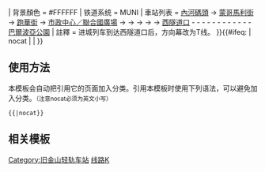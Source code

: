 {{鐵道路線
| 模板名稱 = 旧金山轻轨K线
| 名稱 = [[旧金山轻轨K线]]
| 代表色 = {{MUNI color|K}}
| Logo = {{#ifeq: {{NAMESPACE}} | {{NS:0}} | [[File:K Ingleside logo.svg|20px|K英格赛]]}}  
| 背景顏色 = #FFFFFF
| 铁道系统 = MUNI
| 車站列表 = [[内河码头站|內河碼頭]] → [[蒙哥马利街站|蒙哥馬利街]] → [[跑華街站|跑華街]] → [[市政中心／聯合國廣場站|市政中心／聯合國廣場]] → {{link-en|凡内斯站|Van Ness station|凡內斯}} → {{link-en|教堂站 (舊金山輕軌)|Church station (Muni Metro)|教堂}} → {{link-en|卡斯楚站|Castro station|卡斯楚}} → {{link-en|森丘站 (舊金山輕軌)|Forest Hill station (Muni Metro)|森丘}} → [[西隧道口站|西隧道口]] - {{link-en|西隧道口与14大道站|West Portal and 14th Avenue station|西隧道口與14大道}} - {{link-en|圣弗朗西斯环岛站|St. Francis Circle station|聖弗朗西斯環島}} - {{link-en|尤尼佩罗·塞拉与海洋站|Junipero Serra and Ocean station|尤尼佩羅·塞拉與海洋}} - {{link-en|海洋与圣利安卓站|Ocean and San Leandro station|海洋與聖利安卓}} - {{link-en|海洋与阿普托斯站|Ocean and Aptos station|海洋與阿普托斯}} - {{link-en|海洋與西門／海洋與喜瑞都站|Ocean and Westgate / Ocean and Cerritos stations|海洋與西門／海洋與喜瑞都}} - {{link-en|海洋與費菲爾德／海洋與維多利亞站|Ocean and Fairfield / Ocean and Victoria stations|海洋與費菲爾德／海洋與維多利亞}} - {{link-en|海洋與多拉多／海洋與朱勒站|Ocean and Dorado / Ocean and Jules stations|海洋與多拉多／海洋與朱勒}} - {{link-en|海洋与米拉马尔站|Ocean and Miramar station|海洋與米拉馬爾}} - {{link-en|海洋与李站|Ocean and Lee station|海洋與李}} - {{link-en|海洋大道／CCSF人行天橋站|Ocean Avenue/CCSF Pedestrian Bridge station|海洋大道／CCSF人行天橋}} - [[巴尔波亚公园站|巴爾波亞公園]]
| 註釋 = 进城列车到达西隧道口后，方向幕改为T线。
}}<includeonly>{{#ifeq: {{{1}}} | nocat | <!--空--> | [[Category:旧金山轻轨车站]] }}</includeonly><noinclude>

==使用方法==
本模板会自动把引用它的页面加入分类。引用本模板时使用下列语法，可以避免加入分类。<small>（注意nocat必须为英文小写）</small>
 <nowiki>{{</nowiki>{{PAGENAME}}<nowiki>|nocat}}</nowiki>

== 相关模板 ==
{{tl|旧金山轻轨车站列表}}

[[Category:旧金山轻轨模板|线路K]]
</noinclude>